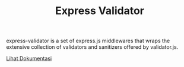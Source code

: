 
<Header>

# Express Validator

</Header>

express-validator is a set of express.js middlewares that wraps the extensive collection of validators and sanitizers offered by validator.js.

[Lihat Dokumentasi](https://express-validator.github.io/docs)
